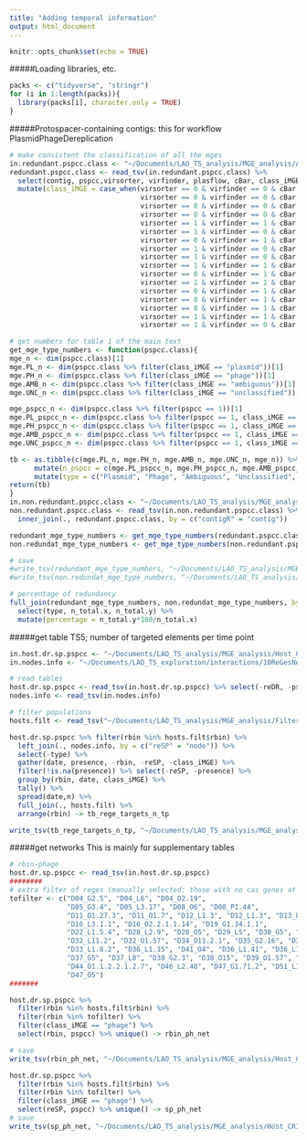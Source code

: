 ```yaml
---
title: "Adding temporal information"
output: html_document
---
```


```r
knitr::opts_chunk$set(echo = TRUE)
```
#####Loading libraries, etc.
```r
packs <- c("tidyverse", "stringr")
for (i in 1:length(packs)){
  library(packs[i], character.only = TRUE)
}
```
#####Protospacer-containing contigs: this for workflow PlasmidPhageDereplication
```r
# make consistent the classification of all the mges
in.redundant.pspcc.class <- "~/Documents/LAO_TS_analysis/MGE_analysis/ALL_MGE_class_iMGE_added.tsv"
redundant.pspcc.class <- read_tsv(in.redundant.pspcc.class) %>% 
  select(contig, pspcc,virsorter, virfinder, plasflow, cBar, class_iMGE) %>%
  mutate(class_iMGE = case_when(virsorter == 0 & virfinder == 0 & cBar == 0 & plasflow == 0 ~ "unclassified",
                                virsorter == 0 & virfinder == 0 & cBar == 1 & plasflow == 1 ~ "plasmid",
                                virsorter == 0 & virfinder == 0 & cBar == 0 & plasflow == 1 ~ "plasmid",
                                virsorter == 0 & virfinder == 0 & cBar == 1 & plasflow == 0 ~ "plasmid",
                                virsorter == 1 & virfinder == 1 & cBar == 0 & plasflow == 0 ~ "phage",
                                virsorter == 1 & virfinder == 0 & cBar == 0 & plasflow == 0 ~ "phage",
                                virsorter == 0 & virfinder == 1 & cBar == 0 & plasflow == 0 ~ "phage",
                                virsorter == 1 & virfinder == 0 & cBar == 0 & plasflow == 1 ~ "ambiguous",
                                virsorter == 1 & virfinder == 0 & cBar == 1 & plasflow == 0 ~ "ambiguous",
                                virsorter == 1 & virfinder == 1 & cBar == 0 & plasflow == 1 ~ "ambiguous",
                                virsorter == 0 & virfinder == 1 & cBar == 1 & plasflow == 0 ~ "ambiguous",
                                virsorter == 1 & virfinder == 1 & cBar == 1 & plasflow == 1 ~ "ambiguous",
                                virsorter == 0 & virfinder == 1 & cBar == 1 & plasflow == 1 ~ "ambiguous",
                                virsorter == 0 & virfinder == 1 & cBar == 0 & plasflow == 1 ~ "ambiguous",
                                virsorter == 0 & virfinder == 1 & cBar == 1 & plasflow == 0 ~ "ambiguous",
                                virsorter == 1 & virfinder == 1 & cBar == 1 & plasflow == 0 ~ "ambiguous",
                                virsorter == 1 & virfinder == 0 & cBar == 1 & plasflow == 1 ~ "ambiguous")) 

# get numbers for table 1 of the main text
get_mge_type_numbers <- function(pspcc.class){
mge_n <- dim(pspcc.class)[1]
mge.PL_n <- dim(pspcc.class %>% filter(class_iMGE == "plasmid"))[1]
mge.PH_n <- dim(pspcc.class %>% filter(class_iMGE == "phage"))[1]
mge.AMB_n <- dim(pspcc.class %>% filter(class_iMGE == "ambiguous"))[1]
mge.UNC_n <- dim(pspcc.class %>% filter(class_iMGE == "unclassified"))[1]

mge_pspcc_n <- dim(pspcc.class %>% filter(pspcc == 1))[1]
mge.PL_pspcc_n <- dim(pspcc.class %>% filter(pspcc == 1, class_iMGE == "plasmid"))[1]
mge.PH_pspcc_n <- dim(pspcc.class %>% filter(pspcc == 1, class_iMGE == "phage"))[1]
mge.AMB_pspcc_n <- dim(pspcc.class %>% filter(pspcc == 1, class_iMGE == "ambiguous"))[1]
mge.UNC_pspcc_n <- dim(pspcc.class %>% filter(pspcc == 1, class_iMGE == "unclassified"))[1]

tb <- as.tibble(c(mge.PL_n, mge.PH_n, mge.AMB_n, mge.UNC_n, mge_n)) %>% rename(n_total = value) %>% 
      mutate(n_pspcc = c(mge.PL_pspcc_n, mge.PH_pspcc_n, mge.AMB_pspcc_n, mge.UNC_pspcc_n, mge_pspcc_n)) %>% 
      mutate(type = c("Plasmid", "Phage", "Ambiguous", "Unclassified", "Total"))
return(tb)
}
in.non.redundant.pspcc.class <- "~/Documents/LAO_TS_analysis/MGE_analysis/Host_CRISPR_MGE_analysis/ALL_candidate_mobile_elements-merged_type.tsv"
non.redundant.pspcc.class <- read_tsv(in.non.redundant.pspcc.class) %>% select(contigR) %>% 
  inner_join(., redundant.pspcc.class, by = c("contigR" = "contig"))

redundant_mge_type_numbers <- get_mge_type_numbers(redundant.pspcc.class)
non.redundat_mge_type_numbers <- get_mge_type_numbers(non.redundant.pspcc.class)

# save 
#write_tsv(redundant_mge_type_numbers, "~/Documents/LAO_TS_analysis/MGE_analysis/Host_CRISPR_MGE_analysis/ALL_candidate_mobile_elements_type_N.tsv")
#write_tsv(non.redundat_mge_type_numbers, "~/Documents/LAO_TS_analysis/MGE_analysis/Host_CRISPR_MGE_analysis/ALL_candidate_mobile_elements-merged_type_N.tsv")

# percentage of redundancy
full_join(redundant_mge_type_numbers, non.redundat_mge_type_numbers, by = "type") %>% 
  select(type, n_total.x, n_total.y) %>% 
  mutate(percentage = n_total.y*100/n_total.x)
```

#####get table TS5; number of targeted elements per time point  
```r
in.host.dr.sp.pspcc <- "~/Documents/LAO_TS_analysis/MGE_analysis/Host_CRISPR_MGE_analysis/Host_DR_SP_PSPCC_class.tsv"
in.nodes.info <- "~/Documents/LAO_TS_exploration/interactions/10ReGesNets_MGMT/ALL_nodes_attr_mgmt01_spread.tsv"

# read tables
host.dr.sp.pspcc <- read_tsv(in.host.dr.sp.pspcc) %>% select(-reDR, -pspcc) %>% unique() %>% mutate(class_iMGE = ifelse(is.na(class_iMGE), "undetected", class_iMGE))
nodes.info <- read_tsv(in.nodes.info) 

# filter populations 
hosts.filt <- read_tsv("~/Documents/LAO_TS_analysis/MGE_analysis/Filtered_rbins_by_50con50com.txt", col_names = "rbin")

host.dr.sp.pspcc %>% filter(rbin %in% hosts.filt$rbin) %>% 
  left_join(., nodes.info, by = c("reSP" = "node")) %>% 
  select(-type) %>% 
  gather(date, presence, -rbin, -reSP, -class_iMGE) %>% 
  filter(!is.na(presence)) %>% select(-reSP, -presence) %>% 
  group_by(rbin, date, class_iMGE) %>% 
  tally() %>% 
  spread(date,n) %>% 
  full_join(., hosts.filt) %>% 
  arrange(rbin) -> tb_rege_targets_n_tp

write_tsv(tb_rege_targets_n_tp, "~/Documents/LAO_TS_analysis/MGE_analysis/Host_CRISPR_MGE_analysis/Filtered_rbins_NtypeOfTargeted.tsv")
```

#####get networks
This is mainly for supplementary tables  
```r
# rbin-phage
host.dr.sp.pspcc <- read_tsv(in.host.dr.sp.pspcc)
######## 
# extra filter of reges (manually selected: those with no cas genes at all are discarded)
tofilter <- c("D04_G2.5", "D04_L6", "D04_O2.19", 
              "D05_G3.4", "D05_L3.17", "D08_O6", "D08_P1.44", 
              "D11_O1.27.3", "D11_O1.7", "D12_L1.3", "D12_L1.3", "D13_L7", 
              "D16_L3.1.1", "D16_O2.2.1.1.14", "D19_G1.34.1.1",
              "D22_L1.5.4", "D28_L2.9", "D28_O5", "D29_L5", "D30_G5", "D30_P23", "D31_L12", "D31_L19",
              "D32_L11.2", "D32_O1.57", "D34_O11.2.1", "D35_G2.16", "D35_G2.27", 
              "D33_L1.8.2", "D36_L1.15", "D41_O4", "D36_L1.41", "D36_L12", "D36_O18", "D37_G11",
              "D37_G5", "D37_L8", "D38_G2.3", "D38_O15", "D39_O1.57", "D42_G1.1.2.3", "D42_G14", "D43_G6",
              "D44_O1.1.2.2.1.2.7", "D46_L2.48", "D47_G1.71.2", "D51_L1.24", "D51_G9", "D49_O1", "D49_G15",
              "D47_O5")
#######

host.dr.sp.pspcc %>% 
  filter(rbin %in% hosts.filt$rbin) %>%
  filter(rbin %in% tofilter) %>% 
  filter(class_iMGE == "phage") %>% 
  select(rbin, pspcc) %>% unique() -> rbin_ph_net

# save
write_tsv(rbin_ph_net, "~/Documents/LAO_TS_analysis/MGE_analysis/Host_CRISPR_MGE_analysis/rbinFiltered_ph_net.tsv")

host.dr.sp.pspcc %>% 
  filter(rbin %in% hosts.filt$rbin) %>%
  filter(rbin %in% tofilter) %>% 
  filter(class_iMGE == "phage") %>% 
  select(reSP, pspcc) %>% unique() -> sp_ph_net
# save
write_tsv(sp_ph_net, "~/Documents/LAO_TS_analysis/MGE_analysis/Host_CRISPR_MGE_analysis/spFilt_ph_net.tsv")

```
